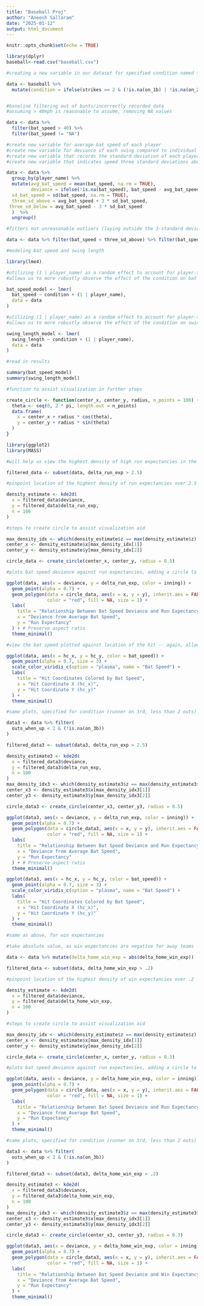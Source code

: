 ```yaml
---
title: "Baseball Proj"
author: "Aneesh Sallaram"
date: "2025-01-12"
output: html_document
---
```


```r
knitr::opts_chunk$set(echo = TRUE)
```

```r
library(dplyr)
baseball<-read.csv("baseball.csv")

#creating a new variable in our dataset for specified condition named *condition*: binary indicator variable indicating 2 strikes and runners on bases.

data <- baseball %>%
  mutate(condition = ifelse(strikes == 2 & (!is.na(on_1b) | !is.na(on_2b) | !is.na(on_3b)), 1, 0))


#baseline filtering out of bunts/incorrectly recorded data
#assuming > 40mph is reasonable to assume, removing NA values

data <- data %>% 
  filter(bat_speed > 40) %>%
  filter(bat_speed != "NA")

#create new variable for average bat speed of each player
#create new variable for deviance of each swing compared to individual player's averages
#create new variable that records the standard deviation of each player's bat speed
#create new variable that indicates speed three standard deviations above and below a player's average bat speed

data <- data %>%
  group_by(player_name) %>%
  mutate(avg_bat_speed = mean(bat_speed, na.rm = TRUE),
         deviance = ifelse(!is.na(bat_speed), bat_speed - avg_bat_speed, NA),
  sd_bat_speed = sd(bat_speed, na.rm = TRUE),
  three_sd_above = avg_bat_speed + 3 * sd_bat_speed,
 three_sd_below = avg_bat_speed - 3 * sd_bat_speed
  )  %>%
  ungroup()

#filters out unreasonable outliers (laying outside the 3-standard deviation range) of each individual player's average bat speed.

data <- data %>% filter(bat_speed < three_sd_above) %>% filter(bat_speed > three_sd_below)

#modeling bat speed and swing length

library(lme4)

#utilizing (1 | player_name) as a random effect to account for player-to-player variability in bat_speed
#allows us to more robustly observe the effect of the condition on bat speed

bat_speed_model <- lmer(
  bat_speed ~ condition + (1 | player_name), 
  data = data 
)

#utilizing (1 | player_name) as a random effect to account for player-to-player variability in swing_length
#allows us to more robustly observe the effect of the condition on swing length

swing_length_model <- lmer(
  swing_length ~ condition + (1 | player_name), 
  data = data 
)

#read in results

summary(bat_speed_model)
summary(swing_length_model)

#function to assist visualization in further steps

create_circle <- function(center_x, center_y, radius, n_points = 100) {
  theta <- seq(0, 2 * pi, length.out = n_points)
  data.frame(
    x = center_x + radius * cos(theta),
    y = center_y + radius * sin(theta)
  )
}

library(ggplot2)
library(MASS)

#will help us view the highest density of high run expectancies in the data

filtered_data <- subset(data, delta_run_exp > 2.5)

#pinpoint location of the highest density of run expectancies over 2.5

density_estimate <- kde2d(
  x = filtered_data$deviance, 
  y = filtered_data$delta_run_exp, 
  n = 100
)

#steps to create circle to assist visualization aid 

max_density_idx <- which(density_estimate$z == max(density_estimate$z), arr.ind = TRUE)
center_x <- density_estimate$x[max_density_idx[1]]
center_y <- density_estimate$y[max_density_idx[2]]

circle_data <- create_circle(center_x, center_y, radius = 0.5)

#plots bat speed deviance against run expectancies, adding a circle to the location of the highest density of run expectancies of 2.5 -- allows us to visually determine strategy

ggplot(data, aes(x = deviance, y = delta_run_exp, color = inning)) +
  geom_point(alpha = 0.7) +  
  geom_polygon(data = circle_data, aes(x = x, y = y), inherit.aes = FALSE, 
               color = "red", fill = NA, size = 1) + 
  labs(
    title = "Relationship Between Bat Speed Deviance and Run Expectancy",
    x = "Deviance from Average Bat Speed",
    y = "Run Expectancy"
  ) + # Preserve aspect ratio
  theme_minimal()

#view the bat speed plotted against location of the hit -- again, allows us to examine strategy possibilities

ggplot(data, aes(x = hc_x, y = hc_y, color = bat_speed)) +
  geom_point(alpha = 0.7, size = 3) +
  scale_color_viridis_c(option = "plasma", name = "Bat Speed") + 
  labs(
    title = "Hit Coordinates Colored by Bat Speed",
    x = "Hit Coordinate X (hc_x)",
    y = "Hit Coordinate Y (hc_y)"
  ) +
  theme_minimal()

#same plots, specified for condition (runner on 3rd, less than 2 outs)

data3 <- data %>% filter(
  outs_when_up < 2 & (!is.na(on_3b))
)

filtered_data3 <- subset(data3, delta_run_exp > 2.5)

density_estimate3 <- kde2d(
  x = filtered_data3$deviance, 
  y = filtered_data3$delta_run_exp, 
  n = 100
)
max_density_idx3 <- which(density_estimate3$z == max(density_estimate3$z), arr.ind = TRUE)
center_x3 <- density_estimate3$x[max_density_idx3[1]]
center_y3 <- density_estimate3$y[max_density_idx3[2]]

circle_data3 <- create_circle(center_x3, center_y3, radius = 0.5)

ggplot(data3, aes(x = deviance, y = delta_run_exp, color = inning)) +
  geom_point(alpha = 0.7) +  
  geom_polygon(data = circle_data3, aes(x = x, y = y), inherit.aes = FALSE, 
               color = "red", fill = NA, size = 1) +
  labs(
    title = "Relationship Between Bat Speed Deviance and Run Expectancy",
    x = "Deviance from Average Bat Speed",
    y = "Run Expectancy"
  ) + # Preserve aspect ratio
  theme_minimal()

ggplot(data3, aes(x = hc_x, y = hc_y, color = bat_speed)) +
  geom_point(alpha = 0.7, size = 3) +
  scale_color_viridis_c(option = "plasma", name = "Bat Speed") + 
  labs(
    title = "Hit Coordinates Colored by Bat Speed",
    x = "Hit Coordinate X (hc_x)",
    y = "Hit Coordinate Y (hc_y)"
  ) +
  theme_minimal()

#same as above, for win expectancies

#take absolute value, as win expectancies are negative for away teams

data <- data %>% mutate(delta_home_win_exp = abs(delta_home_win_exp))

filtered_data <- subset(data, delta_home_win_exp > .2)

#pinpoint location of the highest density of win expectancies over .2

density_estimate <- kde2d(
  x = filtered_data$deviance, 
  y = filtered_data$delta_home_win_exp, 
  n = 100
)

#steps to create circle to assist visualization aid 

max_density_idx <- which(density_estimate$z == max(density_estimate$z), arr.ind = TRUE)
center_x <- density_estimate$x[max_density_idx[1]]
center_y <- density_estimate$y[max_density_idx[2]]

circle_data <- create_circle(center_x, center_y, radius = 0.3)

#plots bat speed deviance against run expectancies, adding a circle to the location of the highest density of win expectancies of >.2 -- allows us to visually determine strategy

ggplot(data, aes(x = deviance, y = delta_home_win_exp, color = inning)) +
  geom_point(alpha = 0.7) +  
  geom_polygon(data = circle_data, aes(x = x, y = y), inherit.aes = FALSE, 
               color = "red", fill = NA, size = 1) + 
  labs(
    title = "Relationship Between Bat Speed Deviance and Run Expectancy",
    x = "Deviance from Average Bat Speed",
    y = "Run Expectancy"
  ) + 
  theme_minimal()

#same plots, specified for condition (runner on 3rd, less than 2 outs)

data3 <- data %>% filter(
  outs_when_up < 2 & (!is.na(on_3b))
)

filtered_data3 <- subset(data3, delta_home_win_exp > .2)

density_estimate3 <- kde2d(
  x = filtered_data3$deviance, 
  y = filtered_data3$delta_home_win_exp, 
  n = 100
)
max_density_idx3 <- which(density_estimate3$z == max(density_estimate3$z), arr.ind = TRUE)
center_x3 <- density_estimate3$x[max_density_idx3[1]]
center_y3 <- density_estimate3$y[max_density_idx3[2]]

circle_data3 <- create_circle(center_x3, center_y3, radius = 0.3)

ggplot(data3, aes(x = deviance, y = delta_home_win_exp, color = inning)) +
  geom_point(alpha = 0.7) +  
  geom_polygon(data = circle_data3, aes(x = x, y = y), inherit.aes = FALSE, 
               color = "red", fill = NA, size = 1) +
  labs(
    title = "Relationship Between Bat Speed Deviance and Win Expectancy",
    x = "Deviance from Average Bat Speed",
    y = "Run Expectancy"
  ) + 
  theme_minimal()
```